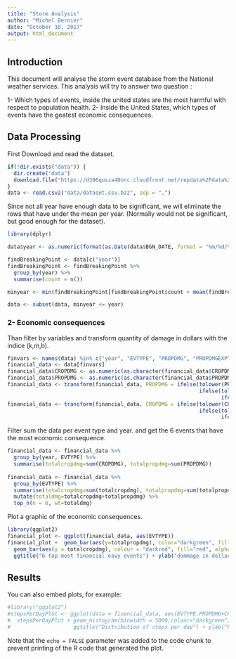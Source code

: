 ```yaml
---
title: "Storm Analysis"
author: "Michel Bernier"
date: "October 10, 2017"
output: html_document
---
```


## Introduction
This document will analyse the storm event database from the National weather services. This analysis will try to answer two question : 

1- Which types of events, inside the united states are the most harmful with respect to population health.
2- Inside the United States, which types of events have the geatest economic consequences.

## Data Processing

First Download and read the dataset.
```r
if(!dir.exists("data")) {
  dir.create("data")
  download.file("https://d396qusza40orc.cloudfront.net/repdata%2Fdata%2FStormData.csv.bz2", "data/dataset.csv.bz2")
}
data <- read.csv2("data/dataset.csv.bz2", sep = ",")
```

Since not all year have enough data to be significant, we will eliminate the rows that have under the mean per year. (Normally would not be significant, but good enough for the dataset).
```r
library(dplyr)

data$year <- as.numeric(format(as.Date(data$BGN_DATE, format = "%m/%d/%Y %H:%M:%S"), "%Y"))

findBreakingPoint <- data[c("year")]
findBreakingPoint <- findBreakingPoint %>%
  group_by(year) %>%
  summarise(count = n())

minyear <- min(findBreakingPoint[findBreakingPoint$count > mean(findBreakingPoint$count),]$year)

data <- subset(data, minyear <= year)

```

### 2- Economic consequences
Than filter by variables and transform quantity of damage in dollars with the indice (k,m,b).
```r
finvars <- names(data) %in% c("year", "EVTYPE", "PROPDMG", "PROPDMGEXP", "CROPDMG", "CROPDMGEXP")
financial_data <- data[finvars]
financial_data$CROPDMG <- as.numeric(as.character(financial_data$CROPDMG))
financial_data$PROPDMG <- as.numeric(as.character(financial_data$PROPDMG))
financial_data <- transform(financial_data, PROPDMG = ifelse(tolower(PROPDMGEXP) == "k", PROPDMG * 1e3, 
                                                             ifelse(tolower(PROPDMGEXP) == "m", PROPDMG * 1e6, 
                                                                    ifelse(tolower(PROPDMGEXP) == "b", PROPDMG * 1e9, PROPDMG))))
financial_data <- transform(financial_data, CROPDMG = ifelse(tolower(CROPDMGEXP) == "k", CROPDMG * 1e3, 
                                                             ifelse(tolower(CROPDMGEXP) == "m", CROPDMG * 1e6, 
                                                                    ifelse(tolower(CROPDMGEXP) == "b", CROPDMG * 1e9, CROPDMG))))

```

Filter sum the data per event type and year. and get the 6 events that have the most economic consequence.
```r
financial_data <- financial_data %>%
  group_by(year, EVTYPE) %>%
  summarise(totalcropdmg=sum(CROPDMG), totalpropdmg=sum(PROPDMG))
  
financial_data <- financial_data %>%
  group_by(EVTYPE) %>%
  summarise(totalcropdmg=sum(totalcropdmg), totalpropdmg=sum(totalpropdmg)) %>%
  mutate(totaldmg=totalcropdmg+totalpropdmg) %>%
  top_n(n = 6, wt=totaldmg)

```

Plot a graphic of the economic consequences.
```r
library(ggplot2)
financial_plot <- ggplot(financial_data, aes(EVTYPE))
financial_plot +  geom_bar(aes(y=totalpropdmg), color="darkgreen", fill="green", alpha=0.4, stat="identity") + 
  geom_bar(aes(y = totalcropdmg), colour = "darkred", fill="red", alpha=0.4, stat = "identity") +
  ggtitle("6 top most financial eavy events") + ylab("dommage in dollars") + xlab("Events")
```

## Results

You can also embed plots, for example:

```r
#library("ggplot2")
#stepsPerDayPlot <- ggplot(data = financial_data, aes(EVTYPE,PROPDMG+CROPDMG))
#  stepsPerDayPlot + geom_histogram(binwidth = 5000,colour="darkgreen", fill="lightgreen",alpha=0.4) +
#                    ggtitle("Distribution of steps per day") + ylab("Frequency") + xlab("Total steps")
```

Note that the `echo = FALSE` parameter was added to the code chunk to prevent printing of the R code that generated the plot.
